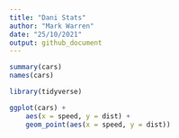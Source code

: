 ```yaml
---
title: "Dani Stats"
author: "Mark Warren"
date: "25/10/2021"
output: github_document
---
```


```r
summary(cars)
names(cars)

library(tidyverse)

ggplot(cars) +
    aes(x = speed, y = dist) +
    geom_point(aes(x = speed, y = dist))

```

